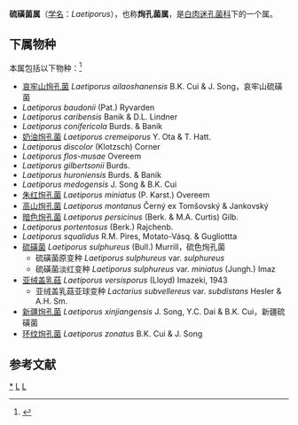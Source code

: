 {{Automatic Taxobox
| taxon = Laetiporus
| authority = Murr. (1904)
| image = Laetiporus sulphureus JPG01.jpg
| image_caption = 比利时的硫磺菌
| type species = Laetiporus speciosus
| type species authority = Battarra ex Murrill (1904)
}}

'''硫磺菌属'''（[[学名|学名]]：''Laetiporus''），也称'''㶷孔菌属'''，是[[白肉迷孔菌科|白肉迷孔菌科]]下的一个属。

==下属物种==
本属包括以下物种：<ref>{{cite web |title=Laetiporus Murrill, 1904 |url=https://www.gbif.org/species/2542160 |website=GBIF}}</ref>
* [[哀牢山㶷孔菌|哀牢山㶷孔菌]] ''Laetiporus ailaoshanensis'' B.K. Cui & J. Song，哀牢山硫磺菌
* ''Laetiporus baudonii'' (Pat.) Ryvarden
* ''Laetiporus caribensis'' Banik & D.L. Lindner
* ''Laetiporus conifericola'' Burds. & Banik
* [[奶油㶷孔菌|奶油㶷孔菌]] ''Laetiporus cremeiporus'' Y. Ota & T. Hatt.
* ''Laetiporus discolor'' (Klotzsch) Corner
* ''Laetiporus flos-musae'' Overeem
* ''Laetiporus gilbertsonii'' Burds.
* ''Laetiporus huroniensis'' Burds. & Banik
* ''Laetiporus medogensis'' J. Song & B.K. Cui
* [[朱红㶷孔菌|朱红㶷孔菌]] ''Laetiporus miniatus'' (P. Karst.) Overeem
* [[高山㶷孔菌|高山㶷孔菌]] ''Laetiporus montanus'' Černý ex Tomšovský & Jankovský
* [[暗色㶷孔菌|暗色㶷孔菌]] ''Laetiporus persicinus'' (Berk. & M.A. Curtis) Gilb.
* ''Laetiporus portentosus'' (Berk.) Rajchenb.
* ''Laetiporus squalidus'' R.M. Pires, Motato-Vásq. & Gugliottta
* [[硫磺菌|硫磺菌]] ''Laetiporus sulphureus'' (Bull.) Murrill，硫色㶷孔菌
** 硫磺菌原变种 ''Laetiporus sulphureus'' var. ''sulphureus''
** 硫磺菌淡红变种 ''Laetiporus sulphureus'' var. ''miniatus'' (Jungh.) Imaz
* [[亚绒盖乳菇|亚绒盖乳菇]] ''Laetiporus versisporus'' (Lloyd) Imazeki, 1943
** 亚绒盖乳菇亚球变种 ''Lactarius subvellereus'' var. ''subdistans'' Hesler & A.H. Sm. 
* [[新疆㶷孔菌|新疆㶷孔菌]] ''Laetiporus xinjiangensis'' J. Song, Y.C. Dai & B.K. Cui，新疆硫磺菌
* [[环纹㶷孔菌|环纹㶷孔菌]] ''Laetiporus zonatus'' B.K. Cui & J. Song

== 参考文献 ==
{{Reflist}}

{{taxonbar}}
[[Category:_硫磺菌属|*]]
[[Category:_白肉迷孔菌科|L]]
[[Category:_1904年描述的分类群|L]]